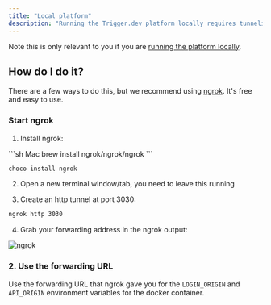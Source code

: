```yaml
---
title: "Local platform"
description: "Running the Trigger.dev platform locally requires tunneling to the internet."
---
```


Note this is only relevant to you if you are [running the platform locally](/documentation/guides/self-hosting).

## How do I do it?

There are a few ways to do this, but we recommend using [ngrok](https://ngrok.com/). It's free and easy to use.

### Start ngrok

1. Install ngrok:

<CodeGroup>
```sh Mac
brew install ngrok/ngrok/ngrok
```

```sh Windows
choco install ngrok
```

</CodeGroup>

2. Open a new terminal window/tab, you need to leave this running

3. Create an http tunnel at port 3030:

```sh
ngrok http 3030
```

4. Grab your forwarding address in the ngrok output:

![ngrok](/images/ngrok.png)

### 2. Use the forwarding URL

Use the forwarding URL that ngrok gave you for the `LOGIN_ORIGIN` and `API_ORIGIN` environment variables for the docker container.
